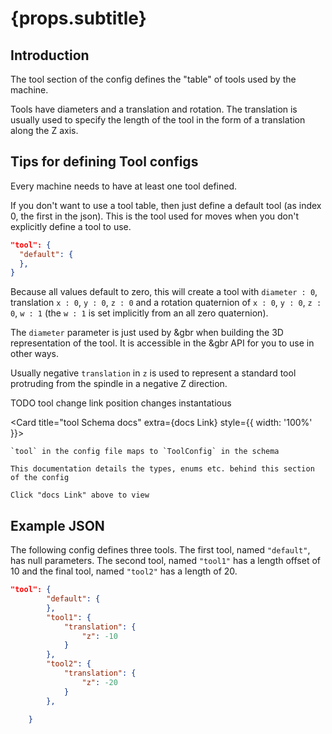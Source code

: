 
# {props.subtitle}

## Introduction

The tool section of the config defines the "table" of tools used by the machine.

Tools have diameters and a translation and rotation. The translation is usually used to specify the length of the tool in the form of a translation along the Z axis.

## Tips for defining Tool configs

Every machine needs to have at least one tool defined.

If you don't want to use a tool table, then just define a default tool (as index 0, the first in the json). This is the tool used for moves when you don't explicitly define a tool to use.


```json
"tool": {
  "default": {
  },
}
```

Because all values default to zero, this will create a tool with `diameter : 0`, translation `x : 0`, `y : 0`, `z : 0` and a rotation quaternion of `x : 0`, `y : 0`, `z : 0`, `w : 1` (the `w : 1` is set implicitly from an all zero quaternion).

The `diameter` parameter is just used by &gbr when building the 3D representation of the tool. It is accessible in the &gbr API for you to use in other ways.

Usually negative `translation` in `z` is used to represent a standard tool protruding from the spindle in a negative Z direction.

TODO
tool change link
position changes instantatious


<Card title="tool Schema docs" extra={<GlowsiteLink to="/docs/types/ToolConfig">docs Link</GlowsiteLink>} style={{ width: '100%' }}>

    `tool` in the config file maps to `ToolConfig` in the schema

    This documentation details the types, enums etc. behind this section of the config

    Click "docs Link" above to view

</Card>



## Example JSON

The following config defines three tools. The first tool, named `"default"`, has null parameters. The second tool, named `"tool1"` has a length offset of 10 and the final tool, named `"tool2"` has a length of 20.

```json
"tool": {
        "default": {
        },
        "tool1": {
            "translation": {
                "z": -10
            }
        },
        "tool2": {
            "translation": {
                "z": -20
            }
        },

    }
```
